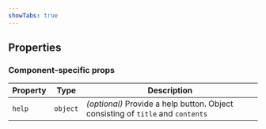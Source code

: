 ```yaml
---
showTabs: true
---
```



## Properties

<StandardProperties type="number" />

### Component-specific props

| Property | Type     | Description                                                                     |
| -------- | -------- | ------------------------------------------------------------------------------- |
| `help`   | `object` | _(optional)_ Provide a help button. Object consisting of `title` and `contents` |
